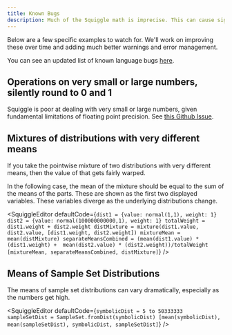 ```yaml
---
title: Known Bugs
description: Much of the Squiggle math is imprecise. This can cause significant errors, so watch out.
---
```


Below are a few specific examples to watch for. We'll work on improving these over time and adding much better warnings and error management.

You can see an updated list of known language bugs [here](https://github.com/quantified-uncertainty/squiggle/issues?q=is%3Aopen+is%3Aissue+label%3ABug+label%3ALanguage).

## Operations on very small or large numbers, silently round to 0 and 1

Squiggle is poor at dealing with very small or large numbers, given fundamental limitations of floating point precision.
See [this Github Issue](https://github.com/quantified-uncertainty/squiggle/issues/834).

## Mixtures of distributions with very different means

If you take the pointwise mixture of two distributions with very different means, then the value of that gets fairly warped.

In the following case, the mean of the mixture should be equal to the sum of the means of the parts. These are shown as the first two displayed variables. These variables diverge as the underlying distributions change.

<SquiggleEditor
  defaultCode={`dist1 = {value: normal(1,1), weight: 1}
dist2 = {value: normal(100000000000,1), weight: 1}
totalWeight = dist1.weight + dist2.weight
distMixture = mixture(dist1.value, dist2.value, [dist1.weight, dist2.weight])
mixtureMean = mean(distMixture)
separateMeansCombined = (mean(dist1.value) * (dist1.weight) +  mean(dist2.value) * (dist2.weight))/totalWeight
[mixtureMean, separateMeansCombined, distMixture]`}
/>

## Means of Sample Set Distributions

The means of sample set distributions can vary dramatically, especially as the numbers get high.

<SquiggleEditor
  defaultCode={`symbolicDist = 5 to 50333333
sampleSetDist = SampleSet.fromDist(symbolicDist)
[mean(symbolicDist), mean(sampleSetDist), symbolicDist, sampleSetDist]`}
/>
